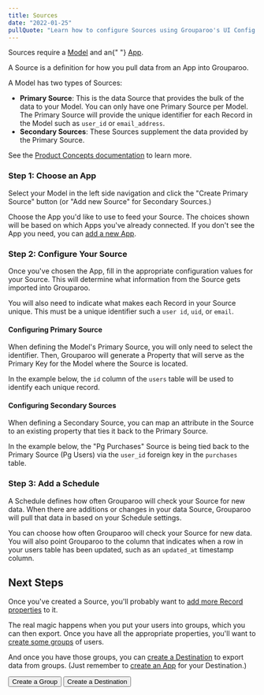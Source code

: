 ```yaml
---
title: Sources
date: "2022-01-25"
pullQuote: "Learn how to configure Sources using Grouparoo's UI Config."
---
```


<Alert variant="warning">
  <p className="mb-0">
    Sources require a <a href="/docs/config/models">Model</a> and an{" "}
    <a href="/docs/config/apps">App</a>.
  </p>
</Alert>

A Source is a definition for how you pull data from an App into Grouparoo.

A Model has two types of Sources:

- **Primary Source**: This is the data Source that provides the bulk of the data to your Model. You can only have one Primary Source per Model.
  The Primary Source will provide the unique identifier for each Record in the Model such as `user_id` or `email_address`.
- **Secondary Sources**: These Sources supplement the data provided by the Primary Source.

See the [Product Concepts documentation](/docs/getting-started/product-concepts) to learn more.

### Step 1: Choose an App

Select your Model in the left side navigation and click the "Create Primary Source" button (or "Add new Source" for Secondary Sources.)

<ImageInBrowserFrame
  centered
  alt="UI Config: New Source"
  src="/images/docs/guides/config/source--01-add.png"
  width={1005}
  height={628}
/>

Choose the App you'd like to use to feed your Source. The choices shown will be based on which Apps you've already connected. If you don't see the App you need, you can [add a new App](/docs/config/apps).

<ImageInBrowserFrame
  centered
  alt="UI Config: Choose App"
  src="/images/docs/guides/config/source--02-choose-app.png"
  width={1062}
  height={664}
/>

### Step 2: Configure Your Source

Once you've chosen the App, fill in the appropriate configuration values for your Source. This will determine what information from the Source gets imported into Grouparoo.

You will also need to indicate what makes each Record in your Source unique. This must be a unique identifier such a `user id`, `uid`, or `email`.

#### Configuring Primary Source

When defining the Model's Primary Source, you will only need to select the identifier.
Then, Grouparoo will generate a Property that will serve as the Primary Key for the Model where the Source is located.

In the example below, the `id` column of the `users` table will be used to identify each unique record.

<ImageInBrowserFrame
  centered
  alt="UI Config: Configure Source"
  src="/images/docs/guides/config/source--03-configure.png"
  width={1061}
  height={746}
/>

#### Configuring Secondary Sources

When defining a Secondary Source, you can map an attribute in the Source to an existing property that ties it back to the Primary Source.

In the example below, the "Pg Purchases" Source is being tied back to the Primary Source (Pg Users) via the `user_id` foreign key in the `purchases` table.

<ImageInBrowserFrame
  centered
  alt="UI Config: Configure Source"
  src="/images/docs/guides/config/source--03-configure-secondary.png"
  width={1085}
  height={746}
/>

### Step 3: Add a Schedule

A Schedule defines how often Grouparoo will check your Source for new data. When there are additions or changes in your data Source, Grouparoo will pull that data in based on your Schedule settings.

You can choose how often Grouparoo will check your Source for new data. You will also point Grouparoo to the column that indicates when a row in your users table has been updated, such as an `updated_at` timestamp column.

<ImageInBrowserFrame
  centered
  alt="UI Config: Add Schedule"
  src="/images/docs/guides/config/source--04-schedule.png"
  width={1238}
  height={846}
/>

<GeneratedConfigFile type="sources" />

## Next Steps

Once you've created a Source, you'll probably want to [add more Record properties](/docs/config/properties) to it.

<ImageInBrowserFrame
  centered
  alt="UI Config: Configure Source"
  src="/images/docs/guides/config/source--05-properties.png"
  width={1091}
  height={666}
/>

The real magic happens when you put your users into groups, which you can then export. Once you have all the appropriate properties, you'll want to [create some groups](/docs/config/groups) of users.

And once you have those groups, you can [create a Destination](/docs/config/destinations) to export data from groups. (Just remember to [create an App](/docs/config/apps) for your Destination.)

<Button href="/docs/config/groups" variant="outline-primary">
  Create a Group
</Button> <Button href="/docs/config/destinations" variant="outline-primary">
  Create a Destination
</Button>
